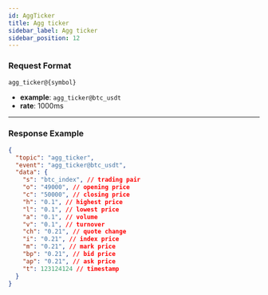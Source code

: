 ```yaml
---
id: AggTicker
title: Agg ticker
sidebar_label: Agg ticker
sidebar_position: 12
---
```


### Request Format

```
agg_ticker@{symbol}
```

- **example**: `agg_ticker@btc_usdt`
- **rate**: 1000ms

---

### Response Example

```json title="Response"
{
  "topic": "agg_ticker",
  "event": "agg_ticker@btc_usdt",
  "data": {
    "s": "btc_index", // trading pair
    "o": "49000", // opening price
    "c": "50000", // closing price
    "h": "0.1", // highest price
    "l": "0.1", // lowest price
    "a": "0.1", // volume
    "v": "0.1", // turnover
    "ch": "0.21", // quote change
    "i": "0.21", // index price
    "m": "0.21", // mark price
    "bp": "0.21", // bid price
    "ap": "0.21", // ask price
    "t": 123124124 // timestamp
  }
}
```
